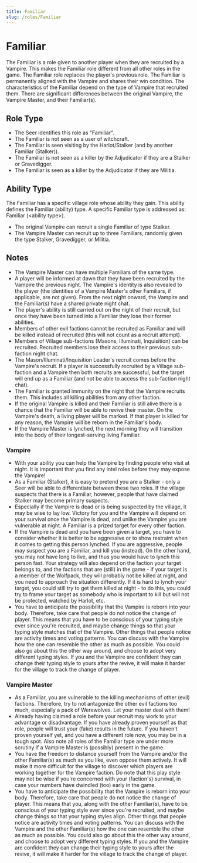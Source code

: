 ```yaml
---
title: Familiar
slug: /roles/Familiar
---
```


# Familiar

The Familiar is a role given to another player when they are recruited by a Vampire. This makes the Familiar role different from all other roles in the game. The Familiar role replaces the player's previous role. The Familiar is permanently aligned with the Vampire and shares their win condition. The characteristics of the Familiar depend on the type of Vampire that recruited them. There are significant differences between the original Vampire, the Vampire Master, and their Familiar(s).

## Role Type

- The Seer identifies this role as "Familiar".
- The Familiar is not seen as a user of witchcraft.
- The Familiar is seen visiting by the Harlot/Stalker (and by another Familiar (Stalker)).
- The Familiar is not seen as a killer by the Adjudicator if they are a Stalker or Gravedigger.
- The Familiar is seen as a killer by the Adjudicator if they are Militia.

## Ability Type

The Familiar has a specific village role whose ability they gain. This ability defines the Familiar (ability) type. A specific Familiar type is addressed as: Familiar (\<ability type\>).

- The original Vampire can recruit a single Familiar of type Stalker.
- The Vampire Master can recruit up to three Familiars, randomly given the type Stalker, Gravedigger, or Militia.

## Notes

- The Vampire Master can have multiple Familiars of the same type.
- A player will be informed at dawn that they have been recruited by the Vampire the previous night. The Vampire's identity is also revealed to the player (the identities of a Vampire Master's other Familiars, if applicable, are not given). From the next night onward, the Vampire and the Familiar(s) have a shared private night chat.
- The player's ability is still carried out on the night of their recruit, but once they have been turned into a Familiar they lose their former abilities.
- Members of other evil factions cannot be recruited as Familiar and will be killed instead of recruited (this will not count as a recruit attempt).
- Members of Village sub-factions (Masons, Illuminati, Inquisition) can be recruited. Recruited members lose their access to their previous sub-faction night chat.
- The Mason/Illuminati/Inquisition Leader's recruit comes before the Vampire's recruit. If a player is successfully recruited by a Village sub-faction and a Vampire then both recruits are successful, but the target will end up as a Familiar (and not be able to access the sub-faction night chat).
- The Familiar is granted immunity on the night that the Vampire recruits them. This includes all killing abilities from any other faction.
- If the original Vampire is killed and their Familiar is still alive there is a chance that the Familiar will be able to revive their master. On the Vampire's death, a living player will be marked. If that player is killed for any reason, the Vampire will be reborn in the Familiar's body.
- If the Vampire Master is lynched, the next morning they will transition into the body of their longest-serving living Familiar.

### Vampire

- With your ability you can help the Vampire by finding people who visit at night. It is important that you find any intel roles before they may expose the Vampire!
- As a Familiar (Stalker), it is easy to pretend you are a Stalker - only a Seer will be able to differentiate between these two roles. If the village suspects that there is a Familiar, however, people that have claimed Stalker may become primary suspects.
- Especially if the Vampire is dead or is being suspected by the village, it may be wise to lay low. Victory for you and the Vampire will depend on your survival once the Vampire is dead, and unlike the Vampire you are vulnerable at night. A Familiar is a prized target for every other faction.
- If the Vampire is dead and you have been given a target, you have to consider whether it is better to be aggressive or to show restraint when it comes to getting this person lynched. If you are aggressive, people may suspect you are a Familiar, and kill you (instead). On the other hand, you may not have long to live, and thus you would have to lynch this person fast. Your strategy will also depend on the faction your target belongs to, and the factions that are (still) in the game - if your target is a member of the Wolfpack, they will probably not be killed at night, and you need to approach the situation differently. If it is hard to lynch your target, you could still try to get them killed at night - to do this, you could try to frame your target as somebody who is important to kill but will not be protected, watched by Harlot, etc.
- You have to anticipate the possibility that the Vampire is reborn into your body. Therefore, take care that people do not notice the change of player. This means that you have to be conscious of your typing style ever since you're recruited, and maybe change things so that your typing style matches that of the Vampire. Other things that people notice are activity times and voting patterns. You can discuss with the Vampire how the one can resemble the other as much as possible. You could also go about this the other way around, and choose to adopt very different typing styles. If you and the Vampire are confident they can change their typing style to yours after the revive, it will make it harder for the village to track the change of player.

### Vampire Master

- As a Familiar, you are vulnerable to the killing mechanisms of other (evil) factions. Therefore, try to not antagonize the other evil factions too much, especially a pack of Werewolves. Let your master deal with them!
- Already having claimed a role before your recruit may work to your advantage or disadvantage. If you have already proven yourself as that role, people will trust your (fake) results in the future. If you haven't proven yourself yet, and you have a different role now, you may be in a tough spot. Also note all roles of the Familiar type are under more scrutiny if a Vampire Master is (possibly) present in the game.
- You have the freedom to distance yourself from the Vampire and/or the other Familiar(s) as much as you like, even oppose them actively. It will make it more difficult for the village to discover which players are working together for the Vampire faction. Do note that this play style may not be wise if you're concerned with your (faction's) survival, in case your numbers have dwindled (too) early in the game.
- You have to anticipate the possibility that the Vampire is reborn into your body. Therefore, take care that people do not notice the change of player. This means that you, along with the other Familiar(s), have to be conscious of your typing style ever since you're recruited, and maybe change things so that your typing styles align. Other things that people notice are activity times and voting patterns. You can discuss with the Vampire and the other Familiar(s) how the one can resemble the other as much as possible. You could also go about this the other way around, and choose to adopt very different typing styles. If you and the Vampire are confident they can change their typing style to yours after the revive, it will make it harder for the village to track the change of player.
